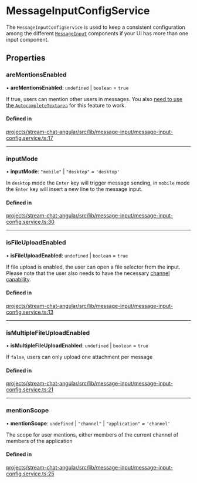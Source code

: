 # MessageInputConfigService

The `MessageInputConfigService` is used to keep a consistent configuration among the different [`MessageInput`](../components/MessageInputComponent.mdx) components if your UI has more than one input component.

## Properties

### areMentionsEnabled

• **areMentionsEnabled**: `undefined` | `boolean` = `true`

If true, users can mention other users in messages. You also [need to use the `AutocompleteTextarea`](../concepts/opt-in-architecture.mdx) for this feature to work.

#### Defined in

[projects/stream-chat-angular/src/lib/message-input/message-input-config.service.ts:17](https://github.com/GetStream/stream-chat-angular/blob/1f39a0b0b552bd6923f7524db09671e88d8c81ce/projects/stream-chat-angular/src/lib/message-input/message-input-config.service.ts#L17)

___

### inputMode

• **inputMode**: ``"mobile"`` \| ``"desktop"`` = `'desktop'`

In `desktop` mode the `Enter` key will trigger message sending, in `mobile` mode the `Enter` key will insert a new line to the message input.

#### Defined in

[projects/stream-chat-angular/src/lib/message-input/message-input-config.service.ts:30](https://github.com/GetStream/stream-chat-angular/blob/1f39a0b0b552bd6923f7524db09671e88d8c81ce/projects/stream-chat-angular/src/lib/message-input/message-input-config.service.ts#L30)

___

### isFileUploadEnabled

• **isFileUploadEnabled**: `undefined` \| `boolean` = `true`

If file upload is enabled, the user can open a file selector from the input. Please note that the user also needs to have the necessary [channel capability](https://getstream.io/chat/docs/javascript/channel_capabilities/?language=javascript).

#### Defined in

[projects/stream-chat-angular/src/lib/message-input/message-input-config.service.ts:13](https://github.com/GetStream/stream-chat-angular/blob/1f39a0b0b552bd6923f7524db09671e88d8c81ce/projects/stream-chat-angular/src/lib/message-input/message-input-config.service.ts#L13)

___

### isMultipleFileUploadEnabled

• **isMultipleFileUploadEnabled**: `undefined` \| `boolean` = `true`

If `false`, users can only upload one attachment per message

#### Defined in

[projects/stream-chat-angular/src/lib/message-input/message-input-config.service.ts:21](https://github.com/GetStream/stream-chat-angular/blob/1f39a0b0b552bd6923f7524db09671e88d8c81ce/projects/stream-chat-angular/src/lib/message-input/message-input-config.service.ts#L21)

___

### mentionScope

• **mentionScope**: `undefined` \| ``"channel"`` \| ``"application"`` = `'channel'`

The scope for user mentions, either members of the current channel of members of the application

#### Defined in

[projects/stream-chat-angular/src/lib/message-input/message-input-config.service.ts:25](https://github.com/GetStream/stream-chat-angular/blob/1f39a0b0b552bd6923f7524db09671e88d8c81ce/projects/stream-chat-angular/src/lib/message-input/message-input-config.service.ts#L25)
